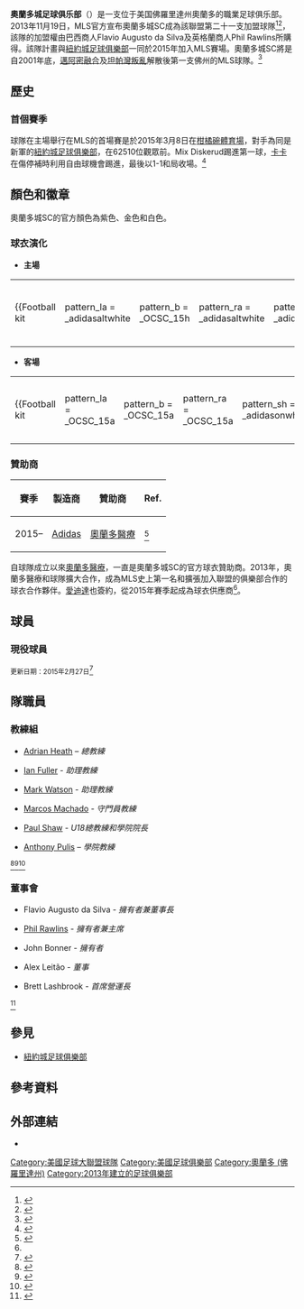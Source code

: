 {{noteTA|G1=football|G2=MLS}}
{{Infobox football club
| clubname   = 奧蘭多城<br>''Orlando City S.C.''
| image      = [[file:Orlando_City_SC-primary-2015.png|180px]]
| fullname   = 奧蘭多城足球俱樂部<br>Orlando City Soccer Club
| nickname   =
| motto      =
| founded    = {{Start date and age|2013|11|19}}
| ground     = [[奧蘭多_(佛羅里達州)|奧蘭多]][[奧蘭多城體育場|奧蘭多城體育場]]
| capacity   = 25,500
| owner      = Flavio Augusto da Silva（大股東）<br>Phil Rawlins（小股東）
| chairman   = 
| manager    = [[Jason_Kreis|Jason Kreis]]
| league     = [[美國職業足球大聯盟|美國職業足球大聯盟]]
| season     = 2018
| position   = 東岸：第 11 位<br> 聯盟：第 22 位<br> 季後賽：''未能晉級''
| shirtsupplier = [[阿迪达斯|阿迪达斯]]
| website    = http://orlandocitysc.com/
| American = y
| pattern_la1  = _adidasaltwhite
| pattern_b1   = _OCSC_15h
| pattern_ra1  = _adidasaltwhite
| pattern_sh1  = _adidaswhite
| pattern_so1  = _3_stripes_white2
| leftarm1     = 633492
| body1        = FFFFFF
| rightarm1    = 633492
| shorts1      = 633492
| socks1       = 633492
| pattern_la2  = _OCSC_15a
| pattern_b2   = _OCSC_15a
| pattern_ra2  = _OCSC_15a
| pattern_sh2  = _adidasonwhite
| pattern_so2  = _3_stripes_on_white2
| leftarm2     = 633492
| body2        = FFFFFF
| rightarm2    = 633492
| shorts2      = 633492
| socks2       = 633492
}}
'''奧蘭多城足球俱乐部'''（{{lang-en|'''Orlando City SC'''}}）是一支位于美国佛羅里達州奧蘭多的職業足球俱乐部。2013年11月19日，MLS官方宣布奧蘭多城SC成為該聯盟第二十一支加盟球隊<ref>{{cite web |url=http://www.mlssoccer.com/news/article/2013/11/19/major-league-soccer-names-orlando-city-21st-franchise-set-2015-debut |title=Major League Soccer names Orlando City SC as 21st franchise, set for 2015 debut |publisher=MLSsoccer.com |date= |accessdate=November 19, 2013 |archive-date=2013-11-23 |archive-url=https://web.archive.org/web/20131123190557/http://www.mlssoccer.com/news/article/2013/11/19/major-league-soccer-names-orlando-city-21st-franchise-set-2015-debut |dead-url=no }}</ref><ref name="Orange County Approves Stadium Funding">{{cite web|title=Orange County Approves Funding for Orlando Soccer Stadium|url=http://www.orlandocitysoccer.com/news/?article_id=1628|publisher=Orlando City Soccer Club|accessdate=24 October 2013|archive-date=2013-10-23|archive-url=https://web.archive.org/web/20131023114559/http://www.orlandocitysoccer.com/news/?article_id=1628|dead-url=no}}</ref>，該隊的加盟權由巴西商人Flavio Augusto da Silva及英格蘭商人Phil Rawlins所購得。該隊計畫與[[紐約城足球俱樂部|紐約城足球俱樂部]]一同於2015年加入MLS賽場。奧蘭多城SC將是自2001年底，[[邁阿密融合|邁阿密融合]]及[[坦帕灣叛亂|坦帕灣叛亂]]解散後第一支佛州的MLS球隊。<ref name="Orlando MLS Expansion">{{cite web|title=MAJOR LEAGUE SOCCER AWARDS EXPANSION TEAM TO ORLANDO|url=http://www.orlandocitysoccer.com/news/?article_id=1655|work=orlandocitysoccer.com|publisher=Orlando City Soccer Club|accessdate=20 November 2013|archive-date=2013-11-24|archive-url=https://web.archive.org/web/20131124081339/http://www.orlandocitysoccer.com/news/?article_id=1655|dead-url=no}}</ref>

==歷史==
{{see also|奧蘭多城足球俱樂部 (2010–14)}}

===首個賽季===
球隊在主場舉行在MLS的首場賽是於2015年3月8日在[[露營世界體育場|柑橘碗體育場]]，對手為同是新軍的[[紐約城足球俱樂部|紐約城足球俱樂部]]，在62510位觀眾前。Mix Diskerud踢進第一球，[[卡卡|卡卡]]在傷停補時利用自由球機會踢進，最後以1-1和局收場。<ref>{{cite news|last1=Cunningham|first1=Sam|title=Orlando City 1-1 New York City: Kaka scores last gasp equaliser to deny David Villa victory as superstars make MLS debut|url=http://www.dailymail.co.uk/sport/football/article-2985641/Orlando-City-1-1-New-York-City-Kaka-scores-gasp-equaliser-deny-David-Villa-victory-superstars-make-MLS-debut.html|accessdate=March 9, 2015|work=[[Daily_Mail|Daily Mail]]|date=March 8, 2015|archive-date=2015-03-10|archive-url=https://archive.is/20150310021325/http://www.dailymail.co.uk/sport/football/article-2985641/Orlando-City-1-1-New-York-City-Kaka-scores-gasp-equaliser-deny-David-Villa-victory-superstars-make-MLS-debut.html|dead-url=no}}</ref>

== 顏色和徽章 ==

奧蘭多城SC的官方顏色為紫色、金色和白色。

=== 球衣演化 ===


* '''主場'''

{| width=%
|-
| {{Football kit
| pattern_la = _adidasaltwhite
| pattern_b = _OCSC_15h
| pattern_ra = _adidasaltwhite
| pattern_sh = _adidaswhite
| pattern_so = _3_stripes_white2
| leftarm = 633394
| body = FFFFFF
| rightarm = 633394
| shorts = 633394
| socks = 633394
| title = 2017–
}}
|
| {{Football kit
| pattern_la = _adidasaltgold
| pattern_b = _OCSC_15h
| pattern_ra = _adidasaltgold
| pattern_sh = _adidaswhite
| pattern_so = _3_stripes_gold2
| leftarm = 633394
| body = FFFFFF
| rightarm = 633394
| shorts = 633394
| socks = 633394
| title = 2015–2016
}}
|
|}


* '''客場'''

{| width=%
|-
|
{{Football kit
| pattern_la = _OCSC_15a
| pattern_b = _OCSC_15a
| pattern_ra = _OCSC_15a
| pattern_sh = _adidasonwhite
| pattern_so = _3_stripes_on_white2
| leftarm = 603199
| body = FFFFFF
| rightarm = 603199
| shorts = 603199
| socks = 603199
| title = 2015
}}
|
{{Football kit
| pattern_la = _whitecuffpiping
| pattern_b = _collarwithbodywhite
| pattern_ra = _whitecuffpiping
| pattern_sh = _adidasonwhite
| pattern_so = _3_stripes_on_white2
| leftarm = 633394
| body = 633394
| rightarm = 633394
| shorts = 633394
| socks = 633394
| title = 2016–
}}
|
|}

=== 贊助商 ===

{| class="wikitable" style="text-align: center; float:right; margin:0 0 0 1em;"
|-
!賽季
!製造商
!贊助商
!Ref.
|-
|2015–
|[[Adidas|Adidas]]
|[[奧蘭多醫療|奧蘭多醫療]]
|<ref name="Orlando City SC and Orlando Health Unveil Inaugural MLS Home Jersey">{{cite web|title=Orlando City SC and Orlando Health Unveil Inaugural MLS Home Jersey|url=http://www.orlandocitysc.com/post/2014/11/05/orlando-city-sc-and-orlando-health-unveil-inaugural-mls-home-jersey|publisher=OrlandoCitySC.com|date=November 5, 2014|accessdate=October 13, 2015|archive-date=2015-10-09|archive-url=https://web.archive.org/web/20151009144303/http://www.orlandocitysc.com/post/2014/11/05/orlando-city-sc-and-orlando-health-unveil-inaugural-mls-home-jersey|dead-url=no}}</ref>

|}

自球隊成立以來[[奧蘭多醫療|奧蘭多醫療]]，一直是奧蘭多城SC的官方球衣贊助商。2013年，奧蘭多醫療和球隊擴大合作，成為MLS史上第一名和擴張加入聯盟的俱樂部合作的球衣合作夥伴。[[愛迪達|愛迪達]]也簽約，從2015年賽季起成為球衣供應商<ref name="Orlando City SC and Orlando Health Unveil Inaugural MLS Home Jersey" />。

==球員==

===現役球員===
<small>更新日期：2015年2月27日</small><ref name=Roster>{{cite web|title=Orlando City SC Official Roster|url=http://www.orlandocitysc.com/players|website=orlandocitysc.com|publisher=Orlando City SC|accessdate=December 9, 2014|archive-date=2016-04-03|archive-url=https://web.archive.org/web/20160403072520/http://www.orlandocitysc.com/players|dead-url=no}}</ref>
{{Fs start}}
{{Fs player|no=1  |nat=JAM |pos=GK |name=[[Donovan_Ricketts|Donovan Ricketts]]}}
{{Fs player|no=2  |nat=USA |pos=DF |name=[[Tyler_Turner|Tyler Turner]]}}
{{Fs player|no=3  |nat=ENG |pos=DF |name=[[Seb_Hines|Seb Hines]]|other=租借自[[米德尔斯堡足球俱乐部|米德尔斯堡]]}}
{{Fs player|no=4  |nat=IRL |pos=DF |name=[[Sean_St_Ledger|Sean St Ledger]]}}
{{Fs player|no=5  |nat=USA |pos=MF |name=[[Amobi_Okugo|Amobi Okugo]]}}
{{Fs player|no=6  |nat=USA |pos=MF |name=[[Tony_Cascio|Tony Cascio]]}}
{{Fs player|no=7  |nat=COL |pos=MF |name=[[克里斯蒂安·伊基塔|克里斯蒂安·伊基塔]]}}
{{Fs player|no=8  |nat=ENG |pos=MF |name=[[Harrison_Heath|Harrison Heath]]}}
{{Fs player|no=9  |nat=NIR |pos=FW |name=[[Martin_Paterson|Martin Paterson]]|other=租借自[[哈德斯菲尔德足球俱乐部|哈德斯菲尔德]]}}
{{Fs player|no=10 |nat=BRA |pos=MF |name=[[卡卡|卡卡]]}}
{{Fs player|no=11 |nat=COL |pos=FW |name=[[Carlos_Rivas|Carlos Rivas]]}}
{{Fs player|no=12 |nat=USA |pos=MF |name=[[Eric_Avila|Eric Avila]]|other=租借自[[桑托斯拉古纳俱乐部|桑托斯拉古纳]]}}
{{Fs player|no=14 |nat=ENG |pos=DF |name=[[Luke_Boden|Luke Boden]]}}
{{Fs player|no=15 |nat=BRA |pos=MF |name=[[Pedro_Ribeiro|Pedro Ribeiro]]}}
{{Fs player|no=17 |nat=SLV |pos=MF |name=[[Darwin_Cerén|Darwin Cerén]]}}
{{Fs mid}}
{{Fs player|no=18 |nat=TRI |pos=MF |name=[[Kevin_Molino|Kevin Molino]]}}
{{Fs player|no=19 |nat=DRC |pos=FW |name=[[Danny_Mwanga|Danny Mwanga]]}}
{{Fs player|no=20 |nat=USA |pos=MF |name=[[布雷克·謝亞|布雷克·謝亞]]}}
{{Fs player|no=21 |nat=CAN |pos=FW |name=[[Cyle_Larin|Cyle Larin]]}}
{{Fs player|no=22 |nat=USA |pos=GK |name=[[Tally_Hall|Tally Hall]]}}
{{Fs player|no=23 |nat=USA |pos=DF |name=[[Conor_Donovan|Conor Donovan]]}}
{{Fs player|no=24 |nat=ENG |pos=MF |name=[[Lewis_Neal|Lewis Neal]]}}
{{Fs player|no=27 |nat=POR |pos=DF |name=[[Rafael_Ramos|Rafael Ramos]]}}
{{Fs player|no=29 |nat=USA |pos=DF |name=[[Tommy_Redding|Tommy Redding]]}}
{{Fs player|no=35 |nat=HON |pos=FW |name=[[Bryan_Róchez|Bryan Róchez]]}}
{{Fs player|no=36 |nat=USA |pos=GK |name=[[Earl_Edwards_Jr.|Earl Edwards Jr.]]}}
{{Fs player|no=42 |nat=USA |pos=GK |name=[[Josh_Ford|Josh Ford]]}}
{{Fs player|no=55 |nat=POR |pos=MF |name=[[Estrela|Estrela]]}}
{{Fs player|no=78 |nat=FRA |pos=DF |name=[[Aurélien_Collin|Aurélien Collin]]}}
{{Fs end}}

==隊職員==

===教練組===
* {{flagicon|ENG}} [[Adrian_Heath|Adrian Heath]] – ''總教練''
* {{flagicon|USA}} [[Ian_Fuller|Ian Fuller]] - ''助理教練''
* {{flagicon|CAN}} [[Mark_Watson_(Canadian_soccer)|Mark Watson]] - ''助理教練''
* {{flagicon|BRA}} [[Marcos_Machado|Marcos Machado]] - ''守門員教練''
* {{flagicon|ENG}} [[Paul_Shaw_(footballer)|Paul Shaw]] - ''U18總教練和學院院長''
* {{flagicon|WAL}} [[Anthony_Pulis|Anthony Pulis]] – ''學院教練''
<ref>{{cite web|url=http://orlandocitysc.com/club/coaching/|title=Coaching Staff|work=Orlando City Soccer Club|accessdate=November 26, 2014|archive-url=https://web.archive.org/web/20141009195154/http://orlandocitysc.com/club/coaching/|archive-date=2014-10-09|dead-url=yes}}</ref><ref>{{cite web|url=http://www.orlandocitysc.com/news/?article_id=2040|title=News|work=Orlando City Soccer Club|accessdate=November 26, 2014|archive-date=2014-10-06|archive-url=https://web.archive.org/web/20141006091604/http://www.orlandocitysc.com/news/?article_id=2040|dead-url=no}}</ref><ref>{{cite web|url=http://www.themaneland.com/2014/12/21/7430037/a-conversation-with-u-18-youth-head-coach-paul-shaw|title=A Conversation With U-18 Head Coach Paul Shaw|work=The Mane Land|accessdate=December 21, 2014|archive-date=2019-06-20|archive-url=https://web.archive.org/web/20190620080600/https://www.themaneland.com/2014/12/21/7430037/a-conversation-with-u-18-youth-head-coach-paul-shaw|dead-url=no}}</ref>

===董事會===
* {{flagicon|BRA}} Flavio Augusto da Silva - ''擁有者兼董事長''
* {{flagicon|ENG}} [[Phil_Rawlins|Phil Rawlins]] - ''擁有者兼主席''
* {{flagicon|ENG}} John Bonner - ''擁有者''
* {{flagicon|BRA}} Alex Leitão - ''董事''
* {{flagicon|USA}} Brett Lashbrook - ''首席營運長''
<ref>{{cite web|url=http://orlandocitysc.com/club/board_of_directors/|title=Board of Directors|work=Orlando City Soccer Club|accessdate=November 26, 2014|archive-date=2014-10-09|archive-url=https://web.archive.org/web/20141009210723/http://orlandocitysc.com/club/board_of_directors/|dead-url=no}}</ref>

== 參見==
* [[紐約城足球俱樂部|紐約城足球俱樂部]]

== 參考資料==
{{reflist}}

== 外部連結 ==

* {{Official website|1=http://orlandobelievesinmls.com/}}
{{Major League Soccer}}

{{DEFAULTSORT:Orlando City Soccer Club}}
[[Category:美國足球大聯盟球隊|Category:美國足球大聯盟球隊]]
[[Category:美國足球俱樂部|Category:美國足球俱樂部]]
[[Category:奧蘭多_(佛羅里達州)|Category:奧蘭多 (佛羅里達州)]]
[[Category:2013年建立的足球俱樂部|Category:2013年建立的足球俱樂部]]